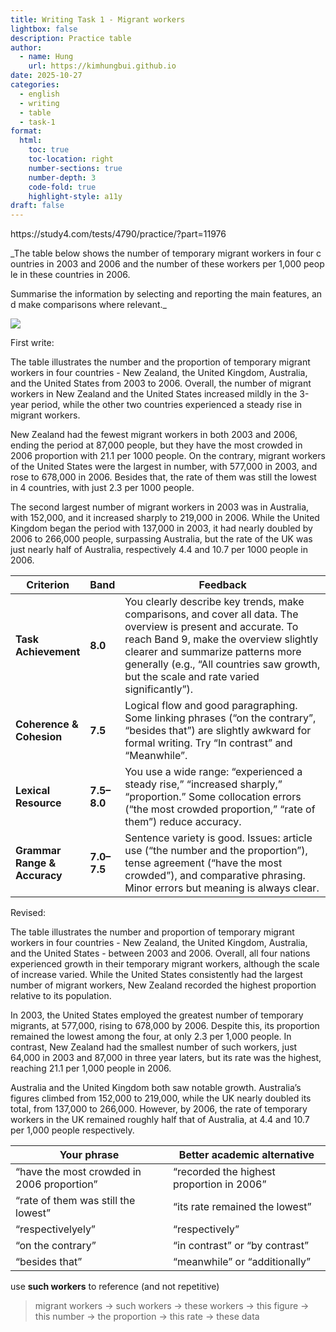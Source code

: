 ```yaml
---
title: Writing Task 1 - Migrant workers
lightbox: false
description: Practice table
author:
  - name: Hung
    url: https://kimhungbui.github.io
date: 2025-10-27
categories:
  - english
  - writing
  - table
  - task-1
format:
  html:
    toc: true
    toc-location: right
    number-sections: true
    number-depth: 3
    code-fold: true
    highlight-style: a11y
draft: false
---
```

https://study4.com/tests/4790/practice/?part=11976

_The table below shows the number of temporary migrant workers in four countries in 2003 and 2006 and the number of these workers per 1,000 people in these countries in 2006.

Summarise the information by selecting and reporting the main features, and make comparisons where relevant._

![](Pasted%20image%2020251027171528.png)


First write:

The table illustrates the number and the proportion of temporary migrant workers in four countries - New Zealand, the United Kingdom, Australia, and the United States from 2003 to 2006. Overall, the number of migrant workers in New Zealand and the United States increased mildly in the 3-year period, while the other two countries experienced a steady rise in migrant workers.

New Zealand had the fewest migrant workers in both 2003 and 2006, ending the period at 87,000 people, but they have the most crowded in 2006 proportion with 21.1 per 1000 people. On the contrary, migrant workers of the United States were the largest in number, with 577,000 in 2003, and rose to 678,000 in 2006. Besides that, the rate of them was still the lowest in 4 countries, with just 2.3 per 1000 people.

The second largest number of migrant workers in 2003 was in Australia, with 152,000, and it increased sharply to 219,000 in 2006. While the United Kingdom began the period with 137,000 in 2003, it had nearly doubled by 2006 to 266,000 people, surpassing Australia, but the rate of the UK was just nearly half of Australia, respectively 4.4 and 10.7 per 1000 people in 2006.  

| **Criterion**                | **Band**    | **Feedback**                                                                                                                                                                                                                                                                            |
| ---------------------------- | ----------- | --------------------------------------------------------------------------------------------------------------------------------------------------------------------------------------------------------------------------------------------------------------------------------------- |
| **Task Achievement**         | **8.0**     | You clearly describe key trends, make comparisons, and cover all data. The overview is present and accurate. To reach Band 9, make the overview slightly clearer and summarize patterns more generally (e.g., “All countries saw growth, but the scale and rate varied significantly”). |
| **Coherence & Cohesion**     | **7.5**     | Logical flow and good paragraphing. Some linking phrases (“on the contrary”, “besides that”) are slightly awkward for formal writing. Try “In contrast” and “Meanwhile”.                                                                                                                |
| **Lexical Resource**         | **7.5–8.0** | You use a wide range: “experienced a steady rise,” “increased sharply,” “proportion.” Some collocation errors (“the most crowded proportion,” “rate of them”) reduce accuracy.                                                                                                          |
| **Grammar Range & Accuracy** | **7.0–7.5** | Sentence variety is good. Issues: article use (“the number and the proportion”), tense agreement (“have the most crowded”), and comparative phrasing. Minor errors but meaning is always clear.                                                                                         |

Revised:

The table illustrates the number and proportion of temporary migrant workers in four countries - New Zealand, the United Kingdom, Australia, and the United States - between 2003 and 2006. Overall, all four nations experienced growth in their temporary migrant workers, although the scale of increase varied. While the United States consistently had the largest number of migrant workers, New Zealand recorded the highest proportion relative to its population.

In 2003, the United States employed the greatest number of temporary migrants, at 577,000, rising to 678,000 by 2006. Despite this, its proportion remained the lowest among the four, at only 2.3 per 1,000 people. In contrast, New Zealand had the smallest number of such workers, just 64,000 in 2003 and 87,000 in three year laters, but its rate was the highest, reaching 21.1 per 1,000 people in 2006.

Australia and the United Kingdom both saw notable growth. Australia's figures climbed from 152,000 to 219,000, while the UK nearly doubled its total, from 137,000 to 266,000. However, by 2006, the rate of temporary workers in the UK remained roughly half that of Australia, at 4.4 and 10.7 per 1,000 people respectively.

|**Your phrase**|**Better academic alternative**|
|---|---|
|“have the most crowded in 2006 proportion”|“recorded the highest proportion in 2006”|
|“rate of them was still the lowest”|“its rate remained the lowest”|
|“respectivelyely”|“respectively”|
|“on the contrary”|“in contrast” or “by contrast”|
|“besides that”|“meanwhile” or “additionally”|


use **such workers** to reference (and not repetitive)

> migrant workers → such workers → these workers → this figure → this number → the proportion → this rate → these data